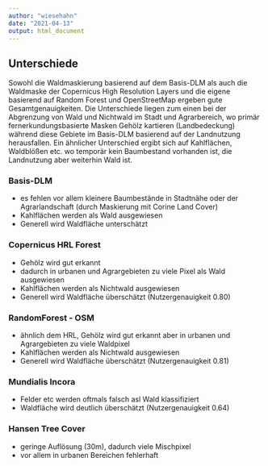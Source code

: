 ```yaml
---
author: "wiesehahn"
date: "2021-04-13"
output: html_document
---
```



## Unterschiede

Sowohl die Waldmaskierung basierend auf dem Basis-DLM als auch die Waldmaske der Copernicus High Resolution Layers und die eigene basierend auf Random Forest und OpenStreetMap ergeben gute Gesamtgenauigkeiten. Die Unterschiede liegen zum einen bei der Abgrenzung von Wald und Nichtwald im Stadt und Agrarbereich, wo primär fernerkundungsbasierte Masken Gehölz kartieren (Landbedeckung) während diese Gebiete im Basis-DLM basierend auf der Landnutzung herausfallen. Ein ähnlicher Unterschied ergibt sich auf Kahlflächen, Waldblößen etc. wo temporär kein Baumbestand vorhanden ist, die Landnutzung aber weiterhin Wald ist. 


### Basis-DLM
- es fehlen vor allem kleinere Baumbestände in Stadtnähe oder der Agrarlandschaft (durch Maskierung mit Corine Land Cover)
- Kahlflächen werden als Wald ausgewiesen
- Generell wird Waldfläche unterschätzt

### Copernicus HRL Forest
- Gehölz wird gut erkannt
- dadurch in urbanen und Agrargebieten zu viele Pixel als Wald ausgewiesen
- Kahlflächen werden als Nichtwald ausgewiesen
- Generell wird Waldfläche überschätzt (Nutzergenauigkeit 0.80)

### RandomForest - OSM
- ähnlich dem HRL, Gehölz wird gut erkannt aber in urbanen und Agrargebieten zu viele Waldpixel
- Kahlflächen werden als Nichtwald ausgewiesen
- Generell wird Waldfläche überschätzt (Nutzergenauigkeit 0.81)

### Mundialis Incora
- Felder etc werden oftmals falsch asl Wald klassifiziert
- Waldfläche wird deutlich überschätzt (Nutzergenauigkeit  0.64)

### Hansen Tree Cover
- geringe Auflösung (30m), dadurch viele Mischpixel
- vor allem in urbanen Bereichen fehlerhaft 


